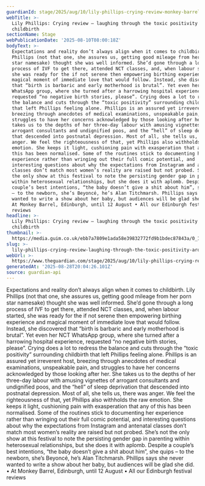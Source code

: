 ```yaml
---
guardianId: stage/2025/aug/10/lily-phillips-crying-review-monkey-barrel-edinburgh
webTitle: >-
  Lily Phillips: Crying review – laughing through the toxic positivity around
  childbirth
sectionName: Stage
webPublicationDate: '2025-08-10T08:00:18Z'
bodyText: >-
  Expectations and reality don’t always align when it comes to childbirth. Lily
  Phillips (not that one, she assures us, getting good mileage from her porn
  star namesake) thought she was well informed. She’d gone through a long
  process of IVF to get there, attended NCT classes, and, when labour started,
  she was ready for the if not serene then empowering birthing experience and
  magical moment of immediate love that would follow. Instead, she discovered
  that “birth is barbaric and early motherhood is brutal”. Yet even her NCT
  WhatsApp group, where she turned after a harrowing hospital experience,
  requested “no negative birth stories, please”. Crying does a lot to redress
  the balance and cuts through the “toxic positivity” surrounding childbirth
  that left Phillips feeling alone. Phillips is an assured yet irreverent host,
  breezing through anecdotes of medical examinations, unspeakable pain, and
  struggles to have her concerns acknowledged by those looking after her. She
  takes us to the depths of her three-day labour with amusing vignettes of
  arrogant consultants and undignified poos, and the “hell” of sleep deprivation
  that descended into postnatal depression. Most of all, she tells us, there was
  anger. We feel the righteousness of that, yet Phillips also withholds the raw
  emotion. She keeps it light, cushioning pain with exasperation that any of
  this has been normalised. Some of the routines stick to documenting her
  experience rather than wringing out their full comic potential, and
  interesting questions about why the expectations from Instagram and antenatal
  classes don’t match most women’s reality are raised but not probed. She’s not
  the only show at this festival to note the persisting gender gap in parenting
  within heterosexual relationships, but she does it with aplomb. Despite a
  couple’s best intentions, “the baby doesn’t give a shit about him”, she quips
  – to the newborn, she’s Beyoncé, he’s Alan Titchmarsh. Phillips says she never
  wanted to write a show about her baby, but audiences will be glad she did. •
  At Monkey Barrel, Edinburgh, until 12 August • All our Edinburgh festival
  reviews
headline: >-
  Lily Phillips: Crying review – laughing through the toxic positivity around
  childbirth
thumbnail: >-
  https://media.guim.co.uk/ebb7a7809e1ada58e39832772fd9b1bdec87843a/0_1191_2600_2080/500.jpg
slug: >-
  lily-phillips-crying-review-laughing-through-the-toxic-positivity-around-childbirth
webUrl: >-
  https://www.theguardian.com/stage/2025/aug/10/lily-phillips-crying-review-monkey-barrel-edinburgh
generatedAt: '2025-08-28T20:04:26.101Z'
source: guardian-api
---
```

Expectations and reality don’t always align when it comes to childbirth. Lily Phillips (not that one, she assures us, getting good mileage from her porn star namesake) thought she was well informed. She’d gone through a long process of IVF to get there, attended NCT classes, and, when labour started, she was ready for the if not serene then empowering birthing experience and magical moment of immediate love that would follow. Instead, she discovered that “birth is barbaric and early motherhood is brutal”. Yet even her NCT WhatsApp group, where she turned after a harrowing hospital experience, requested “no negative birth stories, please”. Crying does a lot to redress the balance and cuts through the “toxic positivity” surrounding childbirth that left Phillips feeling alone. Phillips is an assured yet irreverent host, breezing through anecdotes of medical examinations, unspeakable pain, and struggles to have her concerns acknowledged by those looking after her. She takes us to the depths of her three-day labour with amusing vignettes of arrogant consultants and undignified poos, and the “hell” of sleep deprivation that descended into postnatal depression. Most of all, she tells us, there was anger. We feel the righteousness of that, yet Phillips also withholds the raw emotion. She keeps it light, cushioning pain with exasperation that any of this has been normalised. Some of the routines stick to documenting her experience rather than wringing out their full comic potential, and interesting questions about why the expectations from Instagram and antenatal classes don’t match most women’s reality are raised but not probed. She’s not the only show at this festival to note the persisting gender gap in parenting within heterosexual relationships, but she does it with aplomb. Despite a couple’s best intentions, “the baby doesn’t give a shit about him”, she quips – to the newborn, she’s Beyoncé, he’s Alan Titchmarsh. Phillips says she never wanted to write a show about her baby, but audiences will be glad she did. • At Monkey Barrel, Edinburgh, until 12 August • All our Edinburgh festival reviews
